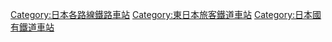 [[Category:日本各路線鐵路車站|Category:日本各路線鐵路車站]]
[[Category:東日本旅客鐵道車站|Category:東日本旅客鐵道車站]]
[[Category:日本國有鐵道車站|Category:日本國有鐵道車站]]
{{DEFAULTSORT:Kesennuma}}